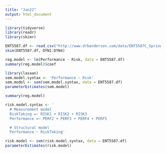 ```yaml
---
title: "Jan22"
output: html_document
---
```

```r
library(tidyverse)
library(readr)
library(skimr)

ENT5587.df <- read_csv("http://www.drbanderson.com/data/ENT5587C_Spring2018.csv")
skim(ENT5587.df, DYN1:DYN4)
```

```r
reg.model <- lm(Performance ~ Risk, data = ENT5587.df)
summary(reg.model)$coef
```

```r
library(lavaan)
sem.model.syntax <- 'Performance ~ Risk'
sem.model <- sem(sem.model.syntax, data = ENT5587.df)
parameterEstimates(sem.model)
```
```r
summary(reg.model)
```
```r
risk.model.syntax <- '
  # Measurement model
  RiskTaking =~ RISK1 + RISK2 + RISK3
  Performance =~ PERF2 + PERF3 + PERF4 + PERF5

  # Structural model
  Performance ~ RiskTaking'

risk.model <- sem(risk.model.syntax, data = ENT5587.df)
parameterEstimates(risk.model)
```

